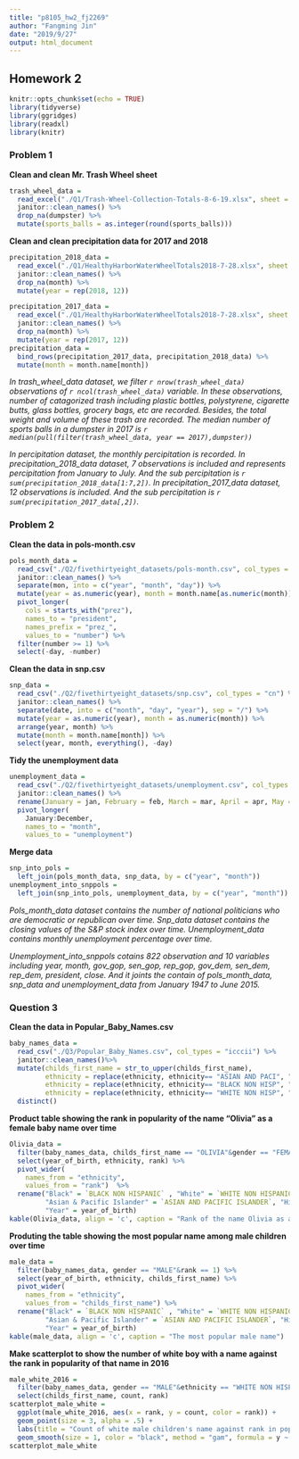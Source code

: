 ```yaml
---
title: "p8105_hw2_fj2269"
author: "Fangming Jin"
date: "2019/9/27"
output: html_document
---
```


Homework 2
------------------------------------------------------------------------

```r
knitr::opts_chunk$set(echo = TRUE)
library(tidyverse)
library(ggridges)
library(readxl)
library(knitr)
```

### Problem 1

**Clean and clean Mr. Trash Wheel sheet**

```r
trash_wheel_data = 
  read_excel("./Q1/Trash-Wheel-Collection-Totals-8-6-19.xlsx", sheet = "Mr. Trash Wheel", range = "A2:N408") %>%
  janitor::clean_names() %>%
  drop_na(dumpster) %>%
  mutate(sports_balls = as.integer(round(sports_balls)))
```

**Clean and clean precipitation data for 2017 and 2018**

```r
precipitation_2018_data = 
  read_excel("./Q1/HealthyHarborWaterWheelTotals2018-7-28.xlsx", sheet = "2018 Precipitation", range = "A2:B15") %>%
  janitor::clean_names() %>%
  drop_na(month) %>%
  mutate(year = rep(2018, 12))

precipitation_2017_data = 
  read_excel("./Q1/HealthyHarborWaterWheelTotals2018-7-28.xlsx", sheet = "2017 Precipitation", range = "A2:B15") %>%
  janitor::clean_names() %>%
  drop_na(month) %>%
  mutate(year = rep(2017, 12))
precipitation_data = 
  bind_rows(precipitation_2017_data, precipitation_2018_data) %>%
  mutate(month = month.name[month])
```

*In trash_wheel_data dataset, we filter `r nrow(trash_wheel_data)` observations of `r ncol(trash_wheel_data)` variable. In these observations, number of catagorized trash including plastic bottles, polystyrene, cigarette butts, glass bottles, grocery bags, etc are recorded. Besides, the total weight and volume of these trash are recorded. The median number of sports balls in a dumpster in 2017 is `r median(pull(filter(trash_wheel_data, year == 2017),dumpster))`*

*In percipitation dataset, the monthly percipitation is recorded. In precipitation_2018_data dataset, 7 observations is included and represents percipitation from January to July. And the sub percipitation is `r sum(precipitation_2018_data[1:7,2])`. In precipitation_2017_data dataset, 12 observations is included. And the sub percipitation is `r sum(precipitation_2017_data[,2])`.*

### Problem 2

**Clean the data in pols-month.csv**

```r
pols_month_data = 
  read_csv("./Q2/fivethirtyeight_datasets/pols-month.csv", col_types = "ciiiiiiii") %>%
  janitor::clean_names() %>%
  separate(mon, into = c("year", "month", "day")) %>%
  mutate(year = as.numeric(year), month = month.name[as.numeric(month)]) %>%
  pivot_longer(
    cols = starts_with("prez"),
    names_to = "president", 
    names_prefix = "prez_",
    values_to = "number") %>%
  filter(number >= 1) %>%
  select(-day, -number)
```

**Clean the data in snp.csv**

```r
snp_data = 
  read_csv("./Q2/fivethirtyeight_datasets/snp.csv", col_types = "cn") %>%   
  janitor::clean_names() %>%
  separate(date, into = c("month", "day", "year"), sep = "/") %>%
  mutate(year = as.numeric(year), month = as.numeric(month)) %>%
  arrange(year, month) %>%
  mutate(month = month.name[month]) %>%
  select(year, month, everything(), -day)
```

**Tidy the unemployment data**

```r
unemployment_data = 
  read_csv("./Q2/fivethirtyeight_datasets/unemployment.csv", col_types = "innnnnnnnnnnn") %>%
  janitor::clean_names() %>%
  rename(January = jan, February = feb, March = mar, April = apr, May = may, June = jun, July = jul, August = aug, September = sep, October = oct, November = nov, December = dec) %>%
  pivot_longer(
    January:December,
    names_to = "month", 
    values_to = "unemployment")
```

**Merge data**

```r
snp_into_pols = 
  left_join(pols_month_data, snp_data, by = c("year", "month"))
unemployment_into_snppols = 
  left_join(snp_into_pols, unemployment_data, by = c("year", "month"))
```

*Pols_month_data dataset contains the number of national politicians who are democratic or republican over time. Snp_data dataset contains the closing values of the S&P stock index over time. Unemployment_data contains monthly unemployment percentage over time.*

*Unemployment_into_snppols cotains 822 observation and 10 variables including year, month, gov_gop, sen_gop, rep_gop, gov_dem, sen_dem, rep_dem, president, close. And it joints the contain of pols_month_data, snp_data and unemployment_data from January 1947 to June 2015.*  

### Question 3

**Clean the data in Popular_Baby_Names.csv**

```r
baby_names_data = 
  read_csv("./Q3/Popular_Baby_Names.csv", col_types = "icccii") %>%
  janitor::clean_names()%>%
  mutate(childs_first_name = str_to_upper(childs_first_name),
         ethnicity = replace(ethnicity, ethnicity== "ASIAN AND PACI", "ASIAN AND PACIFIC ISLANDER"),
         ethnicity = replace(ethnicity, ethnicity== "BLACK NON HISP", "BLACK NON HISPANIC"),
         ethnicity = replace(ethnicity, ethnicity== "WHITE NON HISP", "WHITE NON HISPANIC")) %>%
  distinct()
```

**Product table showing the rank in popularity of the name “Olivia” as a female baby name over time**

```r
Olivia_data =  
  filter(baby_names_data, childs_first_name == "OLIVIA"&gender == "FEMALE") %>%
  select(year_of_birth, ethnicity, rank) %>%
  pivot_wider(
    names_from = "ethnicity", 
    values_from = "rank")  %>%
  rename("Black" = `BLACK NON HISPANIC` , "White" = `WHITE NON HISPANIC`, 
         "Asian & Pacific Islander" = `ASIAN AND PACIFIC ISLANDER`, "Hispanic" = `HISPANIC`,
         "Year" = year_of_birth)
kable(Olivia_data, align = 'c', caption = "Rank of the name Olivia as a female baby name")
```

**Produting the table showing the most popular name among male children over time**

```r
male_data = 
  filter(baby_names_data, gender == "MALE"&rank == 1) %>%
  select(year_of_birth, ethnicity, childs_first_name) %>%
  pivot_wider(
    names_from = "ethnicity", 
    values_from = "childs_first_name") %>%
  rename("Black" = `BLACK NON HISPANIC` , "White" = `WHITE NON HISPANIC`, 
         "Asian & Pacific Islander" = `ASIAN AND PACIFIC ISLANDER`, "Hispanic" = `HISPANIC`,
         "Year" = year_of_birth)
kable(male_data, align = 'c', caption = "The most popular male name")
```

**Make scatterplot to show the number of white boy with a name against the rank in popularity of that name in 2016**

```r
male_white_2016 = 
  filter(baby_names_data, gender == "MALE"&ethnicity == "WHITE NON HISPANIC"&year_of_birth == 2016) %>%
  select(childs_first_name, count, rank) 
scatterplot_male_white = 
  ggplot(male_white_2016, aes(x = rank, y = count, color = rank)) +  
  geom_point(size = 3, alpha = .5) + 
  labs(title = "Count of white male children's name against rank in popularity", x="Rank", y="Count") +
  geom_smooth(size = 1, color = "black", method = "gam", formula = y ~ s(x, bs = "cs"), se = FALSE)
scatterplot_male_white
```